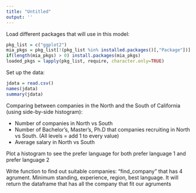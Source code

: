 ```yaml
---
title: "Untitled"
output: ''
---
```


Load different packages that will use in this model:

```r
pkg_list = c("ggplot2")
mia_pkgs = pkg_list[!(pkg_list %in% installed.packages()[,"Package"])]
if(length(mia_pkgs) > 0) install.packages(mia_pkgs)
loaded_pkgs = lapply(pkg_list, require, character.only=TRUE)
```

Set up the data:
```r
jdata = read.csv()
names(jdata)
summary(jdata)
```

Comparing between companies in the North and the South of California (using side-by-side histogram):

- Number of companies in North vs South
- Number of Bachelor's, Master's, Ph.D that companies recruiting in North vs South. (All levels = add 1 to every value)
- Average salary in North vs South

Plot a histogram to see the prefer language for both prefer language 1 and prefer language 2

Write function to find out suitable companies: "find_company" that has 4 agrument. Minimum standing, experience, region, best language. It will return the dataframe that has all the company that fit our agruments


